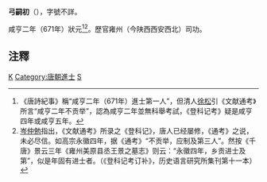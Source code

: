 '''弓嗣初'''（{{bd|?||?||}}），字號不詳。

咸亨二年（671年）狀元<ref>《唐詩紀事》稱“咸亨二年（671年）進士第一人”，但清人[[徐松|徐松]]引《文献通考》所言“咸亨二年不贡举”，認為咸亨二年並無科舉考試，《登科记考》疑是咸亨四年或咸亨五年。</ref><ref>[[岑仲勉|岑仲勉]]指出，《文献通考》所录之《登科记》，唐人已经屡修，《通考》之说，未必尽信。如高宗永徽四年，据《通考》“不贡举，应制及第三人”。然按《千唐》景云三年《雍州美原县丞王景之墓志》则云：“永徽四年，乡贡进士及第”，似是年固有进士者。（《登科记考订补》，历史语言研究所集刊第十一本）</ref>。歷官雍州（今陕西西安西北）司功。

==注釋==
<references/>
[[Category:唐朝狀元|K]]
[[Category:唐朝進士|Category:唐朝進士]]
[[Category:弓姓|S]]